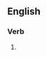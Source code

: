{{also|hob-nobs|Hobnobs}}

==English==

===Verb===
{{head|en|verb form}}

# {{en-third-person singular of|hobnob}}